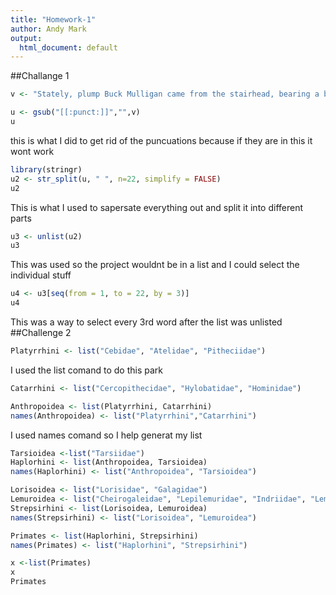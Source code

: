 ```yaml
---
title: "Homework-1"
author: Andy Mark 
output:
  html_document: default
---
```


##Challange 1
```r
v <- "Stately, plump Buck Mulligan came from the stairhead, bearing a bowl of lather on which a mirror and a razor lay crossed"
```

```r
u <- gsub("[[:punct:]]","",v)
u
```
this is what I did to get rid of the puncuations because if they are in this it wont work
```r
library(stringr)
u2 <- str_split(u, " ", n=22, simplify = FALSE) 
u2
```
This is what I used to sapersate everything out and split it into different parts
```r
u3 <- unlist(u2)
u3
```
This was used so the project wouldnt be in a list and I could select the individual stuff
```r
u4 <- u3[seq(from = 1, to = 22, by = 3)] 
u4
```
This was a way to select every 3rd word after the list was unlisted
##Challenge 2
```r
Platyrrhini <- list("Cebidae", "Atelidae", "Pitheciidae")
```
I used the list comand to do this park
```r
Catarrhini <- list("Cercopithecidae", "Hylobatidae", "Hominidae")
```

```r
Anthropoidea <- list(Platyrrhini, Catarrhini)
names(Anthropoidea) <- list("Platyrrhini","Catarrhini")
```
I used names comand so I help generat my list
```r
Tarsioidea <-list("Tarsiidae")
Haplorhini <- list(Anthropoidea, Tarsioidea)
names(Haplorhini) <- list("Anthropoidea", "Tarsioidea")
```

```r
Lorisoidea <- list("Lorisidae", "Galagidae")
Lemuroidea <- list("Cheirogaleidae", "Lepilemuridae", "Indriidae", "Lemuridae", "Daubentoniidae")
Strepsirhini <- list(Lorisoidea, Lemuroidea)
names(Strepsirhini) <- list("Lorisoidea", "Lemuroidea")
```

```r
Primates <- list(Haplorhini, Strepsirhini)
names(Primates) <- list("Haplorhini", "Strepsirhini")
```

```r
x <-list(Primates)
x
Primates
```